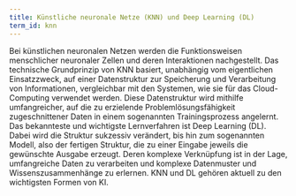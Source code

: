 ```yaml
---
title: Künstliche neuronale Netze (KNN) und Deep Learning (DL)
term_id: knn
---
```


Bei künstlichen neuronalen Netzen werden die Funktionsweisen menschlicher neuronaler Zellen und deren Interaktionen nachgestellt. Das technische Grundprinzip von KNN basiert, unabhängig vom eigentlichen Einsatzzweck, auf einer Datenstruktur zur Speicherung und Verarbeitung von Informationen, vergleichbar mit den Systemen, wie sie für das Cloud-Computing verwendet werden. Diese Datenstruktur wird mithilfe umfangreicher, auf die zu erzielende Problemlösungsfähigkeit zugeschnittener Daten in einem sogenannten Trainingsprozess angelernt. Das bekannteste und wichtigste Lernverfahren ist Deep Learning (DL). Dabei wird die Struktur sukzessiv verändert, bis hin zum sogenannten Modell, also der fertigen Struktur, die zu einer Eingabe jeweils die gewünschte Ausgabe erzeugt. Deren komplexe Verknüpfung ist in der Lage, umfangreiche Daten zu verarbeiten und komplexe Datenmuster und Wissenszusammenhänge zu erlernen. KNN und DL gehören aktuell zu den wichtigsten Formen von KI.
